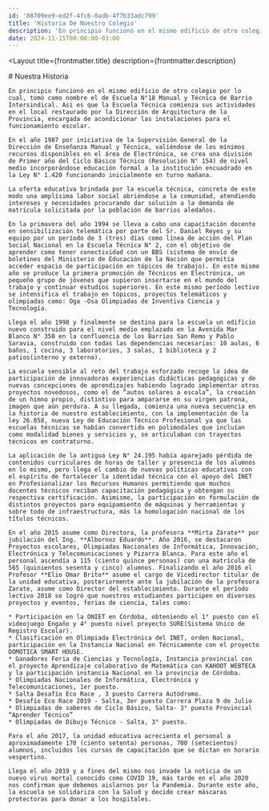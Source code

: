```yaml
---
id: '08709ee9-ed2f-4fc6-8adb-4f7b33adc799'
title: 'Historia De Nuestro Colegio'
description: 'En principio funcionó en el mismo edificio de otro colegio por lo cual, tomó como nombre el de Escuela N°18 Manual y Técnica de Barrio Intersindical. Así es que la Escuela Técnica comienza sus actividades en el local restaurado por la Dirección de Arquitectura de la Provincia, encargada de acondicionar las instalaciones para el funcionamiento escolar...'
date: 2024-11-15T00:00:00-03:00
---
```



<Layout
  title={frontmatter.title}
  description={frontmatter.description}
>
  <Section className='prose max-w-none'>
    # Nuestra Historia

    En principio funcionó en el mismo edificio de otro colegio por lo cual, tomó como nombre el de Escuela N°18 Manual y Técnica de Barrio Intersindical. Así es que la Escuela Técnica comienza sus actividades en el local restaurado por la Dirección de Arquitectura de la Provincia, encargada de acondicionar las instalaciones para el funcionamiento escolar.

    En el año 1987 por iniciativa de la Supervisión General de la Dirección de Enseñanza Manual y Técnica, valiéndose de los mínimos recursos disponibles en el área de Electrónica, se crea una división de Primer año del Ciclo Básico Técnico (Resolución N° 154) de nivel medio incorporándose educación formal a la institución encuadrado en la Ley N° 1.420 funcionando inicialmente en turno mañana.

    La oferta educativa brindada por la escuela técnica, concreta de este modo una amplísima labor social abriéndose a la comunidad, atendiendo intereses y necesidades procurando dar solución a la demanda de matrícula solicitada por la población de barrios aledaños.

    En la primavera del año 1994 se lleva a cabo una capacitación docente en sensibilización telemática por parte del Sr. Daniel Reyes y su equipo por un período de 3 (tres) días como línea de acción del Plan Social Nacional en la Escuela Técnica N° 2, con el objetivo de aprender como tener conectividad con un BBS (sistema de envío de boletines del Ministerio de Educación de la Nación que permitía acceder espacio de participación en tópicos de trabajo). En este mismo año se produce la primera promoción de Técnicos en Electrónica, un pequeño grupo de jóvenes que supieron insertarse en el mundo del trabajo y continuar estudios superiores. En este mismo período lectivo se intensifica el trabajo en tópicos, proyectos telemáticos y olimpiadas como: Oga -Osa Olimpiadas de Inventiva Ciencia y Tecnología.

    Llega el año 1998 y finalmente se destina para la escuela un edificio nuevo construido para el nivel medio emplazado en la Avenida Mar Blanco N° 350 en la confluencia de los Barrios San Remo y Pablo Saravia, construido con todas las dependencias necesarias: 10 aulas, 6 baños, 1 cocina, 3 laboratorios, 3 salas, 1 biblioteca y 2 patios(interno y externo).

    La escuela sensible al reto del trabajo esforzado recoge la idea de participación de innovadoras experiencias didácticas pedagógicas y de nuevas concepciones de aprendizajes habiendo logrado implementar otros proyectos novedosos, como el de “autos solares a escala”, la creación de un himno propio, distintivo para ampararse en su virgen patrona, imagen que aún perdura. A su llegada, comienza una nueva secuencia en la historia de nuestro establecimiento, con la implementación de la ley 26.058, nueva Ley de Educación Técnico Profesional ya que las escuelas técnicas se habían convertido en polimodales que incluían como modalidad bienes y servicios y, se articulaban con trayectos técnicos en contraturno.

    La aplicación de la antigua Ley N° 24.195 había aparejado pérdida de contenidos curriculares de horas de taller y presencia de los alumnos en lo mismo, pero llega el cambio de nuevas políticas educativas con el espíritu de fortalecer la identidad técnica con el apoyo del INET en Profesionalizar los Recursos Humanos permitiendo que muchos docentes técnicos reciban capacitación pedagógica y obtengan su respectiva certificación. Asimismo, la participación en formulación de distintos proyectos para equipamiento de máquinas y herramientas y sobre todo de infraestructura, más la homologación nacional de los títulos técnicos.

    En el año 2015 asume como Directora, la profesora **Mirta Zárate** por jubilación del Ing. **Albornoz Eduardo**. Año 2016, se destacaron Proyectos escolares, Olimpiadas Nacionales de Informática, Innovación, Electrónica y Telecomunicaciones y Pizarra Blanca. Para este año el personal ascendía a 115 (ciento quince personas) con una matrícula de 565 (quinientos sesenta y cinco) alumnos. Finalizando el año 2016 el Profesor **Elio Omar Brito** asume el cargo de Vicedirector titular de la unidad educativa, posteriormente ante la jubilación de la profesora Zarate, asume como Director del establecimiento. Durante el período lectivo 2018 se logró que nuestros estudiantes participen en diversos proyectos y eventos, ferias de ciencia, tales como:

    * Participación en la ONIET en Córdoba, obteniendo el 1° puesto con el videojuego Engaño y 4° puesto nivel proyecto SURE(Sistema Unico de Registro Escolar).
    * Clasificación en Olimpiada Electrónica del INET, orden Nacional, participación en la Instancia Nacional en Técnicamente con el proyecto DOMOTICA SMART HOUSE.
    * Ganadores Feria de Ciencias y Tecnología, Instancia provincial con el proyecto Aprendizaje colaborativo de Matemática con KAHOOT WEBTECA y la participación instancia Nacional en la provincia de Córdoba.
    * Olimpiadas Nacionales de Informática, Electrónica y Telecomunicaciones, 1er puesto.
    * Salta Desafío Eco Race , 3 puesto Carrera Autódromo.
    * Desafío Eco Race 2019 - Salta, 3er puesto Carrera Plaza 9 de Julio
    * Olimpiadas de saberes de Ciclo Básico, Salta- 3° puesto Provincial “Aprender Técnico”
    * Olimpiadas de Dibujo Técnico - Salta, 3° puesto.

    Para el año 2017, la unidad educativa acrecienta el personal a aproximadamente 170 (ciento setenta) personas, 700 (setecientos) alumnos, incluidos los cursos de capacitación que se dictan en horario vespertino.

    Llega el año 2019 y a fines del mismo nos invade la noticia de un nuevo virus mortal conocido como COVID 19, más tarde en el año 2020 nos confirman que debemos aislarnos por la Pandemia. Durante este año, la escuela se solidariza con la Salud y decide crear máscaras protectoras para donar a los hospitales.
  </Section>
</Layout>